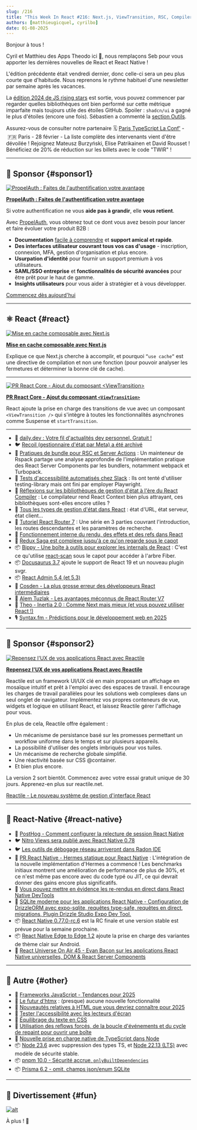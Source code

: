 ```yaml
---
slug: /216
title: "This Week In React #216: Next.js, ViewTransition, RSC, Compiler, React Router, Recoil, Bippy, Docusaurus, A11y, Static Hermes, Nitro, Radon, SQLite, Edge-to-Edge, Node, TypeScript, pnpm, htmx..."
authors: [matthieugicquel, cyrilbo]
date: 01-08-2025
---
```


Bonjour à tous !

Cyril et Matthieu des Apps Theodo ici 👋, nous remplaçons Seb pour vous apporter les dernières nouvelles de React et React Native !

L'édition précédente était vendredi dernier, donc celle-ci sera un peu plus courte que d'habitude. Nous reprenons le rythme habituel d'une newsletter par semaine après les vacances.

La [édition 2024 de JS rising stars](https://risingstars.js.org/2024/en) est sortie, vous pouvez commencer par regarder quelles bibliothèques ont bien performé sur cette métrique imparfaite mais toujours utile des étoiles GitHub. Spoiler : `shadcn/ui` a gagné le plus d'étoiles (encore une fois). Sébastien a commenté la [section Outils](https://risingstars.js.org/2024/en#section-build).

Assurez-vous de consulter notre partenaire 🗓️ [Paris TypeScript La Conf'](https://la-conf.typescript.paris/?utm_source=thisweekinreact) - 🇫🇷 Paris - 28 février - La liste complète des intervenants vient d'être dévoilée ! Rejoignez Mateusz Burzyński, Elise Patrikainen et David Rousset ! Bénéficiez de 20% de réduction sur les billets avec le code "TWIR" !

<!-- truncate -->


<Support />

---

## 💸 Sponsor {#sponsor1}

[![PropelAuth : Faites de l'authentification votre avantage](/emails/issues/216/PropelAuth.jpg)](https://www.propelauth.com/?utm_source=newsletter&utm_campaign=twinrjan82024)

**[PropelAuth : Faites de l'authentification votre avantage](https://www.propelauth.com/?utm_source=newsletter&utm_campaign=twinrjan82024)**

Si votre authentification ne vous **aide pas à grandir**, elle **vous retient**.

Avec [PropelAuth](https://www.propelauth.com/?utm_source=newsletter&utm_campaign=twinrjan82024), vous obtenez tout ce dont vous avez besoin pour lancer et faire évoluer votre produit B2B :

- **Documentation** [facile à comprendre](https://docs.propelauth.com/?utm_source=newsletter&utm_campaign=twinrjan82024) et **support amical et rapide**.
- **Des interfaces utilisateur couvrant tous vos cas d'usage** - inscription, connexion, MFA, gestion d'organisation et plus encore.
- **Usurpation d'identité** pour fournir un support premium à vos utilisateurs.
- **SAML/SSO entreprise** et **fonctionnalités de sécurité avancées** pour être prêt pour le haut de gamme.
- **Insights utilisateurs** pour vous aider à stratégier et à vous développer.

[Commencez dès aujourd'hui](https://www.propelauth.com/?utm_source=newsletter&utm_campaign=twinrjan82024)

---

## ⚛️ React {#react}

[![Mise en cache composable avec Next.js](/emails/issues/216/nextjscache.jpg)](https://nextjs.org/blog/composable-caching)

**[Mise en cache composable avec Next.js](https://nextjs.org/blog/composable-caching)**

Explique ce que Next.js cherche à accomplir, et pourquoi `”use cache”` est une directive de compilation et non une fonction (pour pouvoir analyser les fermetures et déterminer la bonne clé de cache).

---

[![PR React Core - Ajout du composant `<ViewTransition>`](/emails/issues/216/viewTransitions.jpg)](https://github.com/facebook/react/pull/31975)

**[PR React Core - Ajout du composant `<ViewTransition>`](https://github.com/facebook/react/pull/31975)**

React ajoute la prise en charge des transitions de vue avec un composant `<ViewTransition />` qui s'intègre à toutes les fonctionnalités asynchrones comme Suspense et `startTransition`.

---

- 💸 [daily.dev : Votre fil d'actualités dev personnel. Gratuit !](https://daily.dev/w/this-week-in-react)
- 🐦 [Recoil (gestionnaire d'état par Meta) a été archivé](https://x.com/dai_shi/status/1875910305802514649)
- 📜 [Pratiques de bundle pour RSC et Server Actions](https://github.com/orgs/web-infra-dev/discussions/23) : Un mainteneur de Rspack partage une analyse approfondie de l'implémentation pratique des React Server Components par les bundlers, notamment webpack et Turbopack.
- 📜 [Tests d'accessibilité automatisés chez Slack](https://slack.engineering/automated-accessibility-testing-at-slack/) : Ils ont tenté d'utiliser testing-library mais ont fini par employer Playwright.
- 📜 [Réflexions sur les bibliothèques de gestion d'état à l'ère du React Compiler](https://blog.axlight.com/posts/thoughts-on-state-management-libraries-in-the-react-compiler-era/) : Le compilateur rend React Context bien plus attrayant, ces bibliothèques sont-elles encore utiles ?
- 📜 [Tous les types de gestion d'état dans React](https://www.typeonce.dev/article/all-kinds-of-state-management-in-react) : état d'URL, état serveur, état client...
- 📜 [Tutoriel React Router 7](https://www.robinwieruch.de/react-router/) : Une série en 3 parties couvrant l'introduction, les routes descendantes et les paramètres de recherche.
- 📜 [Fonctionnement interne du rendu, des effets et des refs dans React](https://tigerabrodi.blog/how-reacts-render-effects-and-refs-work-under-the-hood)
- 📜 [Redux Saga est complexe jusqu'à ce qu'on regarde sous le capot](https://janhesters.com/blog/redux-saga-is-hard-until-you-look-under-the-hood)
- 📦 [Bippy - Une boîte à outils pour explorer les internals de React](https://www.bippy.dev/) : C'est ce qu'utilise [react-scan](https://github.com/aidenybai/react-scan) sous le capot pour accéder à l'arbre Fiber.
- 📦 [Docusaurus 3.7](https://docusaurus.io/blog/releases/3.7) ajoute le support de React 19 et un nouveau plugin svgr.
- 📦 [React Admin 5.4 (et 5.3)](https://marmelab.com/blog/2025/01/08/react-admin-january-2025-update.html)
- 🎥 [Cosden - La plus grosse erreur des développeurs React intermédiaires](https://www.youtube.com/watch?v=jqcbIgQBn34)
- 🎥 [Alem Tuzlak - Les avantages méconnus de React Router V7](https://www.youtube.com/watch?v=EGuYKL8puRI)
- 🎥 [Theo - Inertia 2.0 : Comme Next mais mieux (et vous pouvez utiliser React !)](https://www.youtube.com/watch?v=OpXLWJd2iO0)
- 🎙️ [Syntax.fm - Prédictions pour le développement web en 2025](https://syntax.fm/show/866/2025-web-development-predictions)

<SubscribeFormEmbed placement="middle" />

---

## 💸 Sponsor {#sponsor2}

[![Repensez l'UX de vos applications React avec Reactile](/emails/issues/216/reactile.jpg)](https://www.reactile.net/?utm_source=ThisweekinReact)

**[Repensez l'UX de vos applications React avec Reactile](https://www.reactile.net/?utm_source=ThisweekinReact)**

Reactile est un framework UI/UX clé en main proposant un affichage en mosaïque intuitif et prêt à l'emploi avec des espaces de travail. Il encourage les charges de travail parallèles pour les solutions web complexes dans un seul onglet de navigateur. Implémentez vos propres conteneurs de vue, widgets et logique en utilisant React, et laissez Reactile gérer l'affichage pour vous.

En plus de cela, Reactile offre également :

- Un mécanisme de persistance basé sur les promesses permettant un workflow uniforme dans le temps et sur plusieurs appareils.
- La possibilité d'utiliser des onglets imbriqués pour vos tuiles.
- Un mécanisme de recherche globale simplifié.
- Une réactivité basée sur CSS @container.
- Et bien plus encore.

La version 2 sort bientôt. Commencez avec votre essai gratuit unique de 30 jours. Apprenez-en plus sur reactile.net.

[Reactile - Le nouveau système de gestion d'interface React](https://www.reactile.net/price?utm_source=ThisweekinReact)

---

## 📱 React-Native {#react-native}

- 💸 [PostHog - Comment configurer la relecture de session React Native](https://dub.link/twir-jan8)
- 🐦 [Nitro Views sera publié avec React Native 0.78](https://x.com/mrousavy/status/1876559810784833930)
- 🐦 [Les outils de débogage réseau arriveront dans Radon IDE](https://x.com/kzzzf/status/1875211071231025353)
- 👀 [PR React Native - Hermes statique pour React Native](https://github.com/facebook/react-native/pull/48531) : L'intégration de la nouvelle implémentation d'Hermes a commencé ! Les benchmarks initiaux montrent une amélioration de performance de plus de 30%, et ce n'est même pas encore avec du code typé ou JIT, ce qui devrait donner des gains encore plus significatifs.
- 📖 [Vous pouvez mettre en évidence les re-rendus en direct dans React Native DevTools](https://reactnative.dev/docs/react-native-devtools#react-components)
- 📜 [SQLite moderne pour les applications React Native - Configuration de DrizzleORM avec expo-sqlite, requêtes type-safe, requêtes en direct, migrations, Plugin Drizzle Studio Expo Dev Tool.](https://expo.dev/blog/modern-sqlite-for-react-native-apps)
- 📦 [React Native 0.77.0-rc.6](https://github.com/facebook/react-native/releases/tag/v0.77.0-rc.6) est la RC finale et une version stable est prévue pour la semaine prochaine.
- 📦 [React Native Edge to Edge 1.2](https://github.com/zoontek/react-native-edge-to-edge/releases/tag/1.2.0) ajoute la prise en charge des variantes de thème clair sur Android.
- 🎥 [React Universe On Air 45 - Evan Bacon sur les applications React Native universelles, DOM & React Server Components](https://www.youtube.com/watch?v=rA7E3rGKSZw)

---

## 🔀 Autre {#other}

- 📜 [Frameworks JavaScript - Tendances pour 2025](https://dev.to/this-is-learning/javascript-frameworks-heading-into-2025-hkb)
- 📜 [Le futur d'htmx](https://htmx.org/essays/future/) : (presque) aucune nouvelle fonctionnalité
- 📜 [Nouveautés relatives à HTML que vous devriez connaître pour 2025](https://frontendmasters.com/blog/bone-up-html-2025/)
- 📜 [Tester l'accessibilité avec les lecteurs d'écran](https://www.epicweb.dev/testing-accessibility-with-screen-readers)
- 📜 [Équilibrage du texte en CSS](https://ishadeed.com/article/balancing-text-css/)
- 📜 [Utilisation des reflows forcés, de la boucle d'événements et du cycle de repaint pour ouvrir une boîte](https://macarthur.me/posts/box/)
- 📜 [Nouvelle prise en charge native de TypeScript dans Node](https://2ality.com/2025/01/nodejs-strip-type.html)
- 📦 [Node 23.6](https://nodejs.org/en/blog/release/v23.6.0) avec suppression des types TS, et [Node 22.13 (LTS)](https://nodejs.org/en/blog/release/v22.13.0) avec modèle de sécurité stable.
- 📦 [pnpm 10.0 - Sécurité accrue, `onlyBuiltDependencies`](https://github.com/pnpm/pnpm/releases/tag/v10.0.0)
- 📦 [Prisma 6.2 - omit, champs json/enum SQLite](https://github.com/prisma/prisma/releases/tag/6.2.0)

---

## 🤭 Divertissement {#fun}

[![alt](/emails/issues/216/meme.jpg)](https://x.com/jordwalke/status/1875336115009573268)

À plus ! 👋